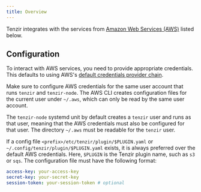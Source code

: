 ```yaml
---
title: Overview
---
```


Tenzir integrates with the services from [Amazon Web
Services (AWS)](https://aws.amazon.com) listed below.

## Configuration

To interact with AWS services, you need to provide appropriate credentials. This
defaults to using AWS's [default credentials provider
chain](https://docs.aws.amazon.com/cli/latest/userguide/cli-configure-files.html).

Make sure to configure AWS credentials for the same user account that runs
`tenzir` and `tenzir-node`. The AWS CLI creates configuration files for the
current user under `~/.aws`, which can only be read by the same user account.

The `tenzir-node` systemd unit by default creates a `tenzir` user and runs as
that user, meaning that the AWS credentials must also be configured for that
user. The directory `~/.aws` must be readable for the `tenzir` user.

If a config file `<prefix>/etc/tenzir/plugin/$PLUGIN.yaml` or
`~/.config/tenzir/plugin/$PLUGIN.yaml` exists, it is always preferred over the
default AWS credentials. Here, `$PLUGIN` is the Tenzir plugin name, such as `s3`
or `sqs`. The configuration file must have the following format:

```yaml
access-key: your-access-key
secret-key: your-secret-key
session-token: your-session-token # optional
```
